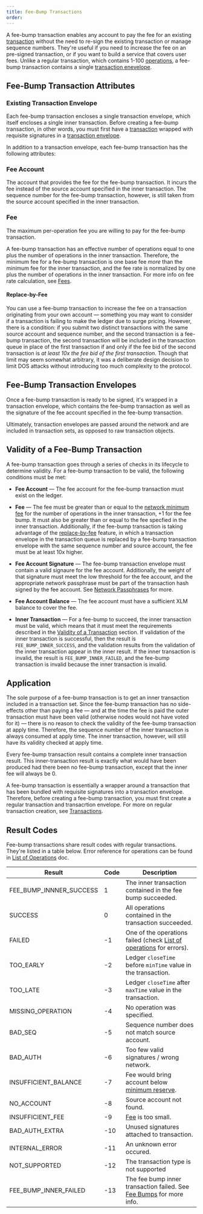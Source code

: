 ```yaml
---
title: Fee-Bump Transactions
order:
---
```

A fee-bump transaction enables any account to pay the fee for an existing [transaction](./transactions.mdx) without the need to re-sign the existing transaction or manage sequence numbers.  They're useful if you need to increase the fee on an pre-signed transaction, or if you want to build a service that covers user fees.  Unlike a regular transaction, which contains 1-100 [operations](./operations.mdx), a fee-bump transaction contains a single [transaction enevelope](./transactions.mdx/#transaction-envelopes).     

## Fee-Bump Transaction Attributes

### Existing Transaction Envelope
Each fee-bump transaction encloses a single transaction envelope, which itself encloses a single inner transaction.  Before creating a fee-bump transaction, in other words, you must first have a [transaction](./transactions.mdx) wrapped with requisite signatures in a [transaction envelope](./transactions.mdx/#transaction-envelopes). 

In addition to a transaction envelope, each fee-bump transaction has the following attributes:

### Fee Account
The account that provides the fee for the fee-bump transaction.  It incurs the fee instead of the source account specified in the inner transaction.  The sequence number for the fee-bump transaction, however, is still taken from the source account specified in the inner transaction.

### Fee
The maximum per-operation fee you are willing to pay for the fee-bump transaction.  

A fee-bump transaction has an effective number of operations equal to one plus the number of operations in the inner transaction. Therefore, the minimum fee for a fee-bump transaction is one base fee *more* than the minimum fee for
the inner transaction, and the fee rate is normalized by one plus the number of operations in the inner transaction.  For more info on fee rate calculation, see [Fees](./fees.mdx).

#### Replace-by-Fee
You can use a fee-bump transaction to increase the fee on a transaction originating from your own account — something you may want to consider if a transaction is failing to make the ledger due to surge pricing.  However, there is a condition: if you submit two distinct transactions with the same source account and sequence number, and the second transaction is a fee-bump transaction, the second transaction will be included in the transaction queue in place of the first transaction if and only if the fee bid of the second transaction is *at least 10x the fee bid of the first transaction*.  Though that limit may seem somewhat arbitrary, it was a deliberate design decision to limit DOS attacks without introducing too much complexity to the protocol.

## Fee-Bump Transaction Envelopes
Once a fee-bump transaction is ready to be signed, it's wrapped in a transaction envelope, which contains the fee-bump transaction as well as the signature of the fee account specified in the fee-bump transaction. 

Ultimately, transaction envelopes are passed around the network and are included in transaction sets, as opposed to raw transaction objects.    

## Validity of a Fee-Bump Transaction
A fee-bump transaction goes through a series of checks in its lifecycle to determine validity. For a fee-bump transaction to be valid, the following conditions must be met:   

- **Fee Account** — The fee account for the fee-bump transaction must exist on the ledger.

- **Fee** — The fee must be greater than or equal to the [network minimum fee](./fees.mdx) for the number of operations in the inner transaction, +1 for the fee bump.  It must also be greater than or equal to the fee specfied in the inner transaction.  Additionally, if the fee-bump transaction is taking advantage of the [replace-by-fee](#replace-by-fee) feature, in which a transaction envelope in the transaction queue is replaced by a fee-bump transaction envelope with the same sequence number and source account, the fee must be at least 10x higher. 

- **Fee Account Signature** — The fee-bump transaction envelope must contain a valid signaure for the fee account.  Additionally, the weight of that signature must meet the low threshold for the fee account, and the appropriate network passphrase must be part of the transaction hash signed by the fee account. See [Network Passphrases](./network-passphrase.mdx) for more. 

- **Fee Account Balance** — The fee account must have a sufficient XLM balance to cover the fee.

- **Inner Transaction** — For a fee-bump to succeed, the inner transaction must be valid, which means that it must meet the requirements described in the [Validity of a Transaction](./transactions.mdx/#validity-of-a-transaction) section. If validation of the inner transaction is successful, then the result is `FEE_BUMP_INNER_SUCCESS`, and the validation results from the validation of the inner transaction appear in the inner result.  If the inner transaction is invalid, the result is `FEE_BUMP_INNER_FAILED`, and the fee-bump transaction is invalid because the inner transaction is invalid.  

## Application
The sole purpose of a fee-bump transaction is to get an inner transaction included in a transaction set. Since the fee-bump transaction has no side-effects other than paying a fee — and at the time the fee is paid the outer transaction must have been valid (otherwise nodes would not have voted for it) — there is no reason to check the validity of the fee-bump transaction at apply time. Therefore, the sequence number of the inner transaction is always consumed at apply time. The inner transaction, however, will still have its validity checked at apply time.

Every fee-bump transaction result contains a complete inner transaction result. This inner-transaction result is exactly what would have been produced had there been no fee-bump transaction, except that the inner fee will always be 0.


A fee-bump transaction is essentially a wrapper around a transaction that has been bundled with requisite signatures into a transaction envelope.  Therefore, before creating a fee-bump transaction, you must first create a regular transaction and transacrtion envelope.  For more on regular transaction creation, see [Transactions](/transactions.mdx).   



## Result Codes
Fee-bump transactions share result codes with regular transactions.  They're listed in a table below. Error reference for operations can be found in [List of Operations](../start/list-of-operationsx.mdx) doc.

| Result | Code | Description |
| --- | --- | --- |
| FEE_BUMP_INNNER_SUCCESS | 1 | The inner transaction contained in the fee bump succeeded. |
| SUCCESS | 0 | All operations contained in the transaction succeeded. |
| FAILED | -1 | One of the operations failed (check [List of operations](../start/list-of-operations.mdx) for errors). |
| TOO_EARLY | -2 | Ledger `closeTime` before `minTime` value in the transaction. |
| TOO_LATE | -3 | Ledger `closeTime` after `maxTime` value in the transaction. |
| MISSING_OPERATION | -4 | No operation was specified. |
| BAD_SEQ | -5 | Sequence number does not match source account. |
| BAD_AUTH | -6 | Too few valid signatures / wrong network. |
| INSUFFICIENT_BALANCE | -7 | Fee would bring account below [minimum reserve](./minimum-balance.mdx). |
| NO_ACCOUNT | -8 | Source account not found. |
| INSUFFICIENT_FEE | -9 | [Fee](./fees.mdx) is too small. |
| BAD_AUTH_EXTRA | -10 | Unused signatures attached to transaction. |
| INTERNAL_ERROR | -11 | An unknown error occured. |
| NOT_SUPPORTED | -12 | The transaction type is not supported |
| FEE_BUMP_INNER_FAILED | -13 | The fee bump inner transaction failed.  See [Fee Bumps](./fee-bumps.mdx) for more info.|

